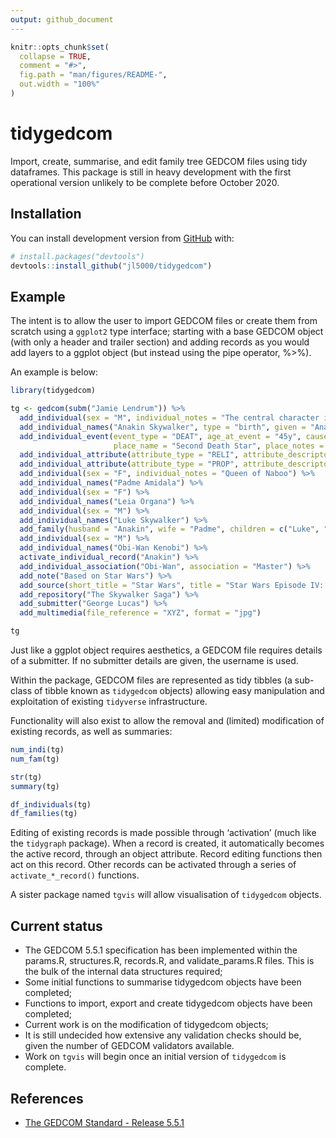 ```yaml
---
output: github_document
---
```


<!-- README.md is generated from README.Rmd. Please edit that file -->

```r
knitr::opts_chunk$set(
  collapse = TRUE,
  comment = "#>",
  fig.path = "man/figures/README-",
  out.width = "100%"
)
```

# tidygedcom

<!-- badges: start -->
<!-- badges: end -->

Import, create, summarise, and edit family tree GEDCOM files using tidy dataframes. This package is still in heavy development with the first operational version unlikely to be complete before October 2020.

## Installation

You can install development version from [GitHub](https://github.com/) with:

``` r
# install.packages("devtools")
devtools::install_github("jl5000/tidygedcom")
```

## Example

The intent is to allow the user to import GEDCOM files or create them from scratch using a `ggplot2` type interface; starting with a base GEDCOM object (with only a header and trailer section) and adding records as you would add layers to a ggplot object (but instead using the pipe operator, %>%).

An example is below:

```r
library(tidygedcom)

tg <- gedcom(subm("Jamie Lendrum")) %>%
  add_individual(sex = "M", individual_notes = "The central character in the Star Wars Skywalker Saga") %>%
  add_individual_names("Anakin Skywalker", type = "birth", given = "Anakin", surname = "Skywalker") %>% 
  add_individual_event(event_type = "DEAT", age_at_event = "45y", cause_of_event = "Killed by son Luke",
                       place_name = "Second Death Star", place_notes = "Orbiting Endor System") %>% 
  add_individual_attribute(attribute_type = "RELI", attribute_descriptor = "Jedi") %>% 
  add_individual_attribute(attribute_type = "PROP", attribute_descriptor = "Lightsaber") %>%
  add_individual(sex = "F", individual_notes = "Queen of Naboo") %>%
  add_individual_names("Padme Amidala") %>% 
  add_individual(sex = "F") %>% 
  add_individual_names("Leia Organa") %>% 
  add_individual(sex = "M") %>%
  add_individual_names("Luke Skywalker") %>% 
  add_family(husband = "Anakin", wife = "Padme", children = c("Luke", "Leia"), submitters = "Jamie") %>%
  add_individual(sex = "M") %>% 
  add_individual_names("Obi-Wan Kenobi") %>% 
  activate_individual_record("Anakin") %>% 
  add_individual_association("Obi-Wan", association = "Master") %>% 
  add_note("Based on Star Wars") %>% 
  add_source(short_title = "Star Wars", title = "Star Wars Episode IV: A New Hope") %>% 
  add_repository("The Skywalker Saga") %>% 
  add_submitter("George Lucas") %>%
  add_multimedia(file_reference = "XYZ", format = "jpg")

tg
```


Just like a ggplot object requires aesthetics, a GEDCOM file requires details of a submitter. If no submitter details are given, the username is used.

Within the package, GEDCOM files are represented as tidy tibbles (a sub-class of tibble known as `tidygedcom` objects) allowing easy manipulation and exploitation of existing `tidyverse` infrastructure.

Functionality will also exist to allow the removal and (limited) modification of existing records, as well as summaries:

```r
num_indi(tg)
num_fam(tg)

str(tg)
summary(tg)

df_individuals(tg)
df_families(tg)
```

Editing of existing records is made possible through 'activation' (much like the `tidygraph` package). When a record is created, it automatically becomes the active record, through an object attribute. Record editing functions then act on this record. Other records can be activated through a series of `activate_*_record()` functions.

A sister package named `tgvis` will allow visualisation of `tidygedcom` objects.

## Current status

* The GEDCOM 5.5.1 specification has been implemented within the params.R, structures.R, records.R, and validate_params.R files. This is the bulk of the internal data structures required;
* Some initial functions to summarise tidygedcom objects have been completed;
* Functions to import, export and create tidygedcom objects have been completed;
* Current work is on the modification of tidygedcom objects;
* It is still undecided how extensive any validation checks should be, given the number of GEDCOM validators available.
* Work on `tgvis` will begin once an initial version of `tidygedcom` is complete.

## References

* [The GEDCOM Standard - Release 5.5.1](https://edge.fscdn.org/assets/img/documents/ged551-5bac5e57fe88dd37df0e153d9c515335.pdf)
